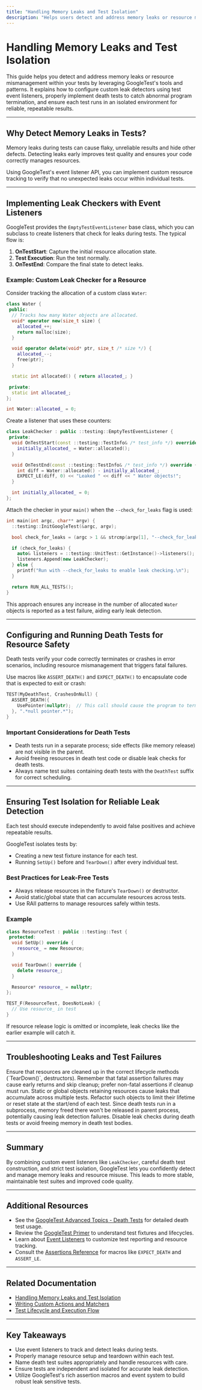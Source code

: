 ```yaml
---
title: "Handling Memory Leaks and Test Isolation"
description: "Helps users detect and address memory leaks or resource mismanagement in tests, including guidance on using provided tools, configuring death tests, and ensuring test isolation for reliable results."
---
```


# Handling Memory Leaks and Test Isolation

This guide helps you detect and address memory leaks or resource mismanagement within your tests by leveraging GoogleTest's tools and patterns. It explains how to configure custom leak detectors using test event listeners, properly implement death tests to catch abnormal program termination, and ensure each test runs in an isolated environment for reliable, repeatable results.

---

## Why Detect Memory Leaks in Tests?

Memory leaks during tests can cause flaky, unreliable results and hide other defects. Detecting leaks early improves test quality and ensures your code correctly manages resources.

Using GoogleTest's event listener API, you can implement custom resource tracking to verify that no unexpected leaks occur within individual tests.

---

## Implementing Leak Checkers with Event Listeners

GoogleTest provides the `EmptyTestEventListener` base class, which you can subclass to create listeners that check for leaks during tests. The typical flow is:

1. **OnTestStart**: Capture the initial resource allocation state.
2. **Test Execution**: Run the test normally.
3. **OnTestEnd**: Compare the final state to detect leaks.

### Example: Custom Leak Checker for a Resource

Consider tracking the allocation of a custom class `Water`:

```cpp
class Water {
 public:
  // Tracks how many Water objects are allocated.
  void* operator new(size_t size) {
    allocated_++;
    return malloc(size);
  }

  void operator delete(void* ptr, size_t /* size */) {
    allocated_--;
    free(ptr);
  }

  static int allocated() { return allocated_; }

 private:
  static int allocated_;
};

int Water::allocated_ = 0;
```

Create a listener that uses these counters:

```cpp
class LeakChecker : public ::testing::EmptyTestEventListener {
 private:
  void OnTestStart(const ::testing::TestInfo& /* test_info */) override {
    initially_allocated_ = Water::allocated();
  }

  void OnTestEnd(const ::testing::TestInfo& /* test_info */) override {
    int diff = Water::allocated() - initially_allocated_;
    EXPECT_LE(diff, 0) << "Leaked " << diff << " Water objects!";
  }

  int initially_allocated_ = 0;
};
```

Attach the checker in your `main()` when the `--check_for_leaks` flag is used:

```cpp
int main(int argc, char** argv) {
  ::testing::InitGoogleTest(&argc, argv);

  bool check_for_leaks = (argc > 1 && strcmp(argv[1], "--check_for_leaks") == 0);

  if (check_for_leaks) {
    auto& listeners = ::testing::UnitTest::GetInstance()->listeners();
    listeners.Append(new LeakChecker);
  } else {
    printf("Run with --check_for_leaks to enable leak checking.\n");
  }

  return RUN_ALL_TESTS();
}
```

This approach ensures any increase in the number of allocated `Water` objects is reported as a test failure, aiding early leak detection.

---

## Configuring and Running Death Tests for Resource Safety

Death tests verify your code correctly terminates or crashes in error scenarios, including resource mismanagement that triggers fatal failures.

Use macros like `ASSERT_DEATH()` and `EXPECT_DEATH()` to encapsulate code that is expected to exit or crash:

```cpp
TEST(MyDeathTest, CrashesOnNull) {
  ASSERT_DEATH({
    UsePointer(nullptr);  // This call should cause the program to terminate.
  }, ".*null pointer.*");
}
```

### Important Considerations for Death Tests

- Death tests run in a separate process; side effects (like memory release) are not visible in the parent.
- Avoid freeing resources in death test code or disable leak checks for death tests.
- Always name test suites containing death tests with the `DeathTest` suffix for correct scheduling.

---

## Ensuring Test Isolation for Reliable Leak Detection

Each test should execute independently to avoid false positives and achieve repeatable results.

GoogleTest isolates tests by:

- Creating a new test fixture instance for each test.
- Running `SetUp()` before and `TearDown()` after every individual test.

### Best Practices for Leak-Free Tests

- Always release resources in the fixture's `TearDown()` or destructor.
- Avoid static/global state that can accumulate resources across tests.
- Use RAII patterns to manage resources safely within tests.

### Example

```cpp
class ResourceTest : public ::testing::Test {
 protected:
  void SetUp() override {
    resource_ = new Resource;
  }

  void TearDown() override {
    delete resource_;
  }

  Resource* resource_ = nullptr;
};

TEST_F(ResourceTest, DoesNotLeak) {
  // Use resource_ in test
}
```

If resource release logic is omitted or incomplete, leak checks like the earlier example will catch it.

---

## Troubleshooting Leaks and Test Failures

<AccordionGroup title="Common Issues in Leak Checking and Test Isolation">
<Accordion title="False Leak Reports Despite Proper Cleanup">
Ensure that resources are cleaned up in the correct lifecycle methods (`TearDown()`, destructors).
Remember that fatal assertion failures may cause early returns and skip cleanup; prefer non-fatal assertions if cleanup must run.
</Accordion>
<Accordion title="Leaks Detected Only When Running Tests in Sequence">
Static or global objects retaining resources cause leaks that accumulate across multiple tests. Refactor such objects to limit their lifetime or reset state at the start/end of each test.
</Accordion>
<Accordion title="Memory Released in Death Tests Not Recognized">
Since death tests run in a subprocess, memory freed there won't be released in parent process, potentially causing leak detection failures. Disable leak checks during death tests or avoid freeing memory in death test bodies.
</Accordion>
</AccordionGroup>

---

## Summary

By combining custom event listeners like `LeakChecker`, careful death test construction, and strict test isolation, GoogleTest lets you confidently detect and manage memory leaks and resource misuse. This leads to more stable, maintainable test suites and improved code quality.


---

## Additional Resources

- See the [GoogleTest Advanced Topics - Death Tests](../advanced.md#death-tests) for detailed death test usage.
- Review the [GoogleTest Primer](primer.md) to understand test fixtures and lifecycles.
- Learn about [Event Listeners](../advanced.md#extending-googletest-by-handling-test-events) to customize test reporting and resource tracking.
- Consult the [Assertions Reference](reference/assertions.md) for macros like `EXPECT_DEATH` and `ASSERT_LE`.

---

## Related Documentation

- [Handling Memory Leaks and Test Isolation](faq/optimization-advanced-tips/memory-leak-failures)
- [Writing Custom Actions and Matchers](guides/advanced-practices/writing-custom-actions)
- [Test Lifecycle and Execution Flow](concepts/core-architecture/test-lifecycle)

---

## Key Takeaways

- Use event listeners to track and detect leaks during tests.
- Properly manage resource setup and teardown within each test.
- Name death test suites appropriately and handle resources with care.
- Ensure tests are independent and isolated for accurate leak detection.
- Utilize GoogleTest's rich assertion macros and event system to build robust leak sensitive tests.
